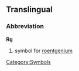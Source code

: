 ==Translingual==
===Abbreviation===

'''Rg'''

#{{chemistry}} symbol for [[roentgenium]]
[[Category:Symbols]]